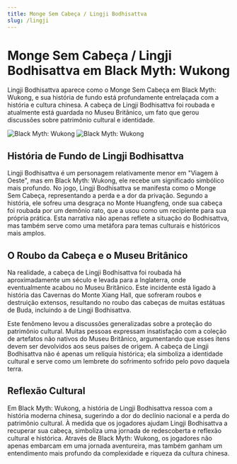 ```yaml
---
title: Monge Sem Cabeça / Lingji Bodhisattva
slug: /lingji
---
```


# Monge Sem Cabeça / Lingji Bodhisattva em Black Myth: Wukong

Lingji Bodhisattva aparece como o Monge Sem Cabeça em Black Myth: Wukong, e sua história de fundo está profundamente entrelaçada com a história e cultura chinesa. A cabeça de Lingji Bodhisattva foi roubada e atualmente está guardada no Museu Britânico, um fato que gerou discussões sobre patrimônio cultural e identidade.

<img src="https://image.informedainews.com/wutou.jpg" alt="Black Myth: Wukong"/>

<img src="https://image.informedainews.com/linji.jpeg" alt="Black Myth: Wukong"/>

## História de Fundo de Lingji Bodhisattva

Lingji Bodhisattva é um personagem relativamente menor em "Viagem à Oeste", mas em Black Myth: Wukong, ele recebe um significado simbólico mais profundo. No jogo, Lingji Bodhisattva se manifesta como o Monge Sem Cabeça, representando a perda e a dor da privação. Segundo a história, ele sofreu uma desgraça no Monte Huangfeng, onde sua cabeça foi roubada por um demônio rato, que a usou como um recipiente para sua própria prática. Esta narrativa não apenas reflete a situação do Bodhisattva, mas também serve como uma metáfora para temas culturais e históricos mais amplos.

## O Roubo da Cabeça e o Museu Britânico

Na realidade, a cabeça de Lingji Bodhisattva foi roubada há aproximadamente um século e levada para a Inglaterra, onde eventualmente acabou no Museu Britânico. Este incidente está ligado à história das Cavernas do Monte Xiang Hall, que sofreram roubos e destruição extensos, resultando no roubo das cabeças de muitas estátuas de Buda, incluindo a de Lingji Bodhisattva.

Este fenômeno levou a discussões generalizadas sobre a proteção do patrimônio cultural. Muitas pessoas expressam insatisfação com a coleção de artefatos não nativos do Museu Britânico, argumentando que esses itens devem ser devolvidos aos seus países de origem. A cabeça de Lingji Bodhisattva não é apenas um relíquia histórica; ela simboliza a identidade cultural e serve como um lembrete do sofrimento sofrido pelo povo daquela terra.

## Reflexão Cultural

Em Black Myth: Wukong, a história de Lingji Bodhisattva ressoa com a história moderna chinesa, sugerindo a dor do declínio nacional e a perda do patrimônio cultural. À medida que os jogadores ajudam Lingji Bodhisattva a recuperar sua cabeça, simboliza uma jornada de redescoberta e reflexão cultural e histórica. Através de Black Myth: Wukong, os jogadores não apenas embarcam em uma jornada aventureira, mas também ganham um entendimento mais profundo da complexidade e riqueza da cultura chinesa.